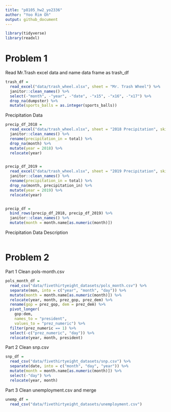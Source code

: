 ```yaml
---
title: "p8105_hw2_yo2336"
author: "Yoo Rim Oh"
output: github_document
---
```

```r
library(tidyverse)
library(readxl)
```

# Problem 1

Read Mr.Trash excel data and name data frame as trash_df
```r
trash_df = 
  read_excel("data/trash_wheel.xlsx", sheet = "Mr. Trash Wheel") %>%
  janitor::clean_names() %>%
  select(-"month", -"year", -"date", -"x15", -"x16", -"x17") %>%
  drop_na(dumpster) %>%
  mutate(sports_balls = as.integer(sports_balls))
```


Precipitation Data
```r
precip_df_2018 =
  read_excel("data/trash_wheel.xlsx", sheet = "2018 Precipitation", skip = 1) %>%
  janitor::clean_names() %>%
  rename(precipitation_in = total) %>%
  drop_na(month) %>%
  mutate(year = 2018) %>%
  relocate(year)


precip_df_2019 =
  read_excel("data/trash_wheel.xlsx", sheet = "2019 Precipitation", skip = 1) %>%
  janitor::clean_names() %>%
  rename(precipitation_in = total) %>%
  drop_na(month, precipitation_in) %>%
  mutate(year = 2019) %>%
  relocate(year)


precip_df =
  bind_rows(precip_df_2018, precip_df_2019) %>%
  janitor::clean_names() %>%
  mutate(month = month.name[as.numeric(month)])
```

Precipitation Data Description
```r

```


# Problem 2


Part 1 Clean pols-month.csv
```r
pols_month_df =
  read_csv("data/fivethirtyeight_datasets/pols_month.csv") %>%
  separate(mon, into = c("year", "month", "day")) %>%
  mutate(month = month.name[as.numeric(month)]) %>%
  relocate(year, month, prez_gop, prez_dem) %>%
  rename(gop = prez_gop, dem = prez_dem) %>%
  pivot_longer(
    gop:dem,
    names_to = "president",
    values_to = "prez_numeric") %>%
  filter(prez_numeric == 1) %>%
  select(-c("prez_numeric", "day")) %>%
  relocate(year, month, president)
```

Part 2 Clean snp.csv

```r
snp_df =
  read_csv("data/fivethirtyeight_datasets/snp.csv") %>%
  separate(date, into = c("month", "day", "year")) %>%
  mutate(month = month.name[as.numeric(month)]) %>%
  select(-"day") %>%
  relocate(year, month)
```

Part 3 Clean unemployment.csv and merge

```r
unemp_df =
  read_csv("data/fivethirtyeight_datasets/unemployment.csv") 
  
  
```

